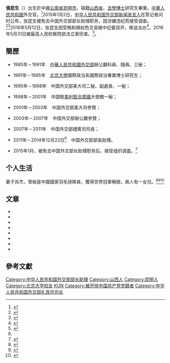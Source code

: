 '''張昆生'''（{{bd|1958年|8月||}}）出生於中國[[云南省|云南省]][[昆明市|昆明市]]，祖籍[[山西省|山西省]]，[[法學博士|法學博士]]研究生畢業。[[中華人民共和國|中華人民共和國]]外交官。<ref>{{cite web | url=http://www.fmprc.gov.cn/mfa_chn/wjb_602314/zygy_602330/zks_602388/ | title=張昆生 | publisher=中華人民共和國外交部 | access-date=2013-12-09 | archive-url=https://web.archive.org/web/20131212045610/http://www.fmprc.gov.cn/mfa_chn/wjb_602314/zygy_602330/zks_602388/ | archive-date=2013-12-12 | dead-url=no }}</ref>2015年1月2日，[[中华人民共和国外交部|中华人民共和国外交部]][[新闻发言人|新闻发言人]]在答记者问时公布，张昆生被免去中国外交部部长助理职务，因涉嫌违纪而接受调查。<ref>{{cite web | url=http://cn.reuters.com/article/CNTopGenNews/idCNKBN0KB04I20150102 | title=中国外长助理张昆生被免职 涉嫌违纪接受调查 | publisher=路透社 | access-date=2015-01-02 | archive-url=https://web.archive.org/web/20150104204142/http://cn.reuters.com/article/CNTopGenNews/idCNKBN0KB04I20150102 | archive-date=2015-01-04 | dead-url=no }}</ref><ref name="auto">{{Cite web |url=http://www.gov.cn/gongbao/content/2015/content_2818474.htm |title=张昆生被免职 |accessdate=2019-08-18 |archive-date=2017-03-09 |archive-url=https://web.archive.org/web/20170309072321/http://www.gov.cn/gongbao/content/2015/content_2818474.htm |dead-url=no }}</ref>2016年5月12日，张昆生因受贿和搞权色交易被中纪委双开，移送法办<ref>{{Cite web |url=http://www.ccdi.gov.cn/scdc/zggb/djcf/201607/t20160704_116026.html |title=外交部原部长助理张昆生被开除党籍 |accessdate=2019-08-16 |archive-date=2019-01-30 |archive-url=https://web.archive.org/web/20190130030114/http://www.ccdi.gov.cn/scdc/zggb/djcf/201607/t20160704_116026.html |dead-url=no }}</ref>。2016年5月31日被最高人民检察院依法立案侦查。<ref>{{Cite web |url=http://www.spp.gov.cn/spp/qwfb/201605/t20160531_119153.shtml |title=最高人民检察院依法决定对张昆生立案侦查 |accessdate=2019-08-16 |archive-date=2019-08-16 |archive-url=https://web.archive.org/web/20190816034417/http://www.spp.gov.cn/spp/qwfb/201605/t20160531_119153.shtml |dead-url=no }}</ref>。

==簡歷==
*1985年－1991年　[[中華人民共和國外交部|中華人民共和國外交部]]辦公廳科員、隨員、三秘；

*1991年－1995年　[[北京大學|北京大學]]國際政治系國際政治專業博士研究生；

*1995年－1998年　中国外交部美大司二秘、副處長、一秘；

*1998年－2001年　中国駐[[美利堅合眾國|美利堅合眾國]]大使館一秘；

*2001年－2003年　中国外交部美大司參贊；

*2003年－2007年　中国外交部辦公廳參贊；

*2007年－2011年　中国外交部禮賓司司長；

*2011年－2014年12月22日<ref name="auto"/>　中国外交部部長助理。

*2015年1月，被免去中国外交部长助理职务后，接受组织调査。<ref>{{Cite web |url=http://news.163.com/15/0102/11/AEV09A3600014JB6.html |title=外交部部长助理张昆生涉嫌违纪 正接受调查 |access-date=2015-01-02 |archive-url=https://web.archive.org/web/20150102090807/http://news.163.com/15/0102/11/AEV09A3600014JB6.html |archive-date=2015-01-02 |dead-url=yes }}</ref>

== 个人生活 ==
妻子肖杰，曾經是中國國家羽毛球隊員，獲得世界冠軍稱號，兩人有一女兒。<ref>{{Cite news | title=外交部長助理張昆生涉貪被查 | url=http://hk.apple.nextmedia.com/international/art/20150103/18989750 | access-date=2015-01-02 | archive-url=https://web.archive.org/web/20150106062033/http://hk.apple.nextmedia.com/international/art/20150103/18989750 | archive-date=2015-01-06 | dead-url=no }}</ref><ref>{{Cite news | url=http://sports.qq.com/a/20150102/013529.htm | title=外交部部長助理張昆生妻子：曾是中國羽球隊員 | access-date=2015-01-02 | archive-url=https://web.archive.org/web/20150111085715/http://sports.qq.com/a/20150102/013529.htm | archive-date=2015-01-11 | dead-url=no }}</ref><ref>{{Cite news | title=張昆生：一個昆明人的外交生涯 | url=http://www.yn.xinhuanet.com/ylrw/062201.htm　 | access-date=2015-01-02 | archive-url=https://web.archive.org/web/20160304052953/http://www.yn.xinhuanet.com/ylrw/062201.htm%E3%80%80 | archive-date=2016-03-04 | dead-url=yes }}</ref>

==文章==
* {{Cite journal | url=http://news.sina.com.cn/c/2003-12-02/11402261851.html | title=《陈毅的外交智慧》 | journal=《观察与思考》 | date=2003年 | issue=第12期 | author=张昆生 | access-date=2013-12-19 | archive-date=2019-06-05 | archive-url=https://web.archive.org/web/20190605164443/http://news.sina.com.cn/c/2003-12-02/11402261851.html | dead-url=no }}
* {{Cite journal | title=《艾奇逊坚持从台湾脱身》 | url=http://mall.cnki.net/onlineview/MagaView.aspx?fn=GCYS200405*1* |
journal=《观察与思考》| author=张昆生 | year=2004年 | issue=第5期}}
* {{Cite journal | title=《朝鲜战争对台湾问题的影响》 |
url=http://mall.cnki.net/onlineview/MagaView.aspx?fn=GCYS200407*1* |
author=张昆生 | journal=《观察与思考》| date=2004年 | issue=第7期}}
*  {{Cite journal | title=《在朝鲜看朝鲜战争》 |
url=http://mall.cnki.net/onlineview/MagaView.aspx?fn=GCYS200408*1* |
author=张昆生 | journal=《观察与思考》| year=2004年 | issue=第8期}}
*  {{Cite journal | title=《遣返战俘的僵局》 |
url=http://mall.cnki.net/onlineview/MagaView.aspx?fn=GCYS200416*1* |
author=张昆生 | journal=《观察与思考》| year=2004年 | issue=第16期}}
*  {{Cite journal | title=《美军战俘营内幕》 |
url=http://mall.cnki.net/onlineview/MagaView.aspx?fn=GCYS200417*1* |
author=张昆生| journal=《观察与思考》| year=2004年| issue=第17期}}
* {{Cite journal | url=http://www.cqvip.com/QK/81176X/200418/1001223266.html | title=《战俘问题的三个方案》 | journal=《观察与思考》 | year=2004年 | issue=第18期 | author=张昆生 | access-date=2013-12-19 | archive-date=2021-04-22 | archive-url=https://web.archive.org/web/20210422002336/http://www.cqvip.com/QK/81176X/200418/1001223266.html | dead-url=no }}
*  {{Cite journal | title=《战俘问题的最终解决》 |
url=http://mall.cnki.net/onlineview/MagaView.aspx?fn=GCYS200419*1* |
author=张昆生 | journal=《观察与思考》| year=2004年| issue=第19期}}

==參考文獻==
{{Reflist}}
{{中共十八大到十九大期间的反腐败工作}}

{{Authority control}}
{{DEFAULTSORT:ZHANG张}}
[[Category:中华人民共和国外交部部长助理|Category:中华人民共和国外交部部长助理]]
[[Category:山西人|Category:山西人]]
[[Category:昆明人|Category:昆明人]]
[[Category:北京大学校友|Category:北京大学校友]]
[[Category:张姓|KUN]]
[[Category:被开除中国共产党党籍者|Category:被开除中国共产党党籍者]]
[[Category:中华人民共和国外交部礼宾司司长|Category:中华人民共和国外交部礼宾司司长]]